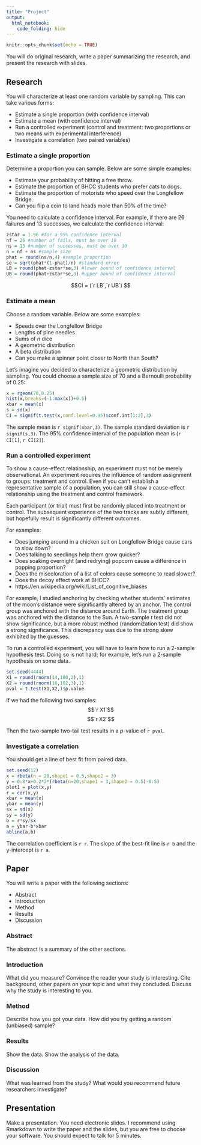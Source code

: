 ```yaml
---
title: "Project"
output:
  html_notebook:
    code_folding: hide
---
```


```r
knitr::opts_chunk$set(echo = TRUE)
```

You will do original research, write a paper summarizing the research, and present the research with slides.

## Research

You will characterize at least one random variable by sampling. This can take various forms:

* Estimate a single proportion (with confidence interval)
* Estimate a mean (with confidence interval)
* Run a controlled experiment (control and treatment: two proportions or two means with experimental interference)
* Investigate a correlation (two paired variables)

### Estimate a single proportion

Determine a proportion you can sample. Below are some simple examples:

* Estimate your probability of hitting a free throw. 
* Estimate the proportion of BHCC students who prefer cats to dogs.
* Estimate the proportion of motorists who speed over the Longfellow Bridge.
* Can you flip a coin to land heads more than 50% of the time?

You need to calculate a confidence interval. For example, if there are 26 failures and 13 successes, we calculate the confidence interval:

```r
zstar = 1.96 #for a 95% confidence interval
nf = 26 #number of fails, must be over 10
ns = 13 #number of successes, must be over 10
n = nf + ns #sample size
phat = round(ns/n,4) #sample proportion
se = sqrt(phat*(1-phat)/n) #standard error
LB = round(phat-zstar*se,3) #lower bound of confidence interval
UB = round(phat+zstar*se,3) #upper bound of confidence interval
```
$$CI = (`r LB`,`r UB`) $$

### Estimate a mean

Choose a random variable. Below are some examples:

* Speeds over the Longfellow Bridge
* Lengths of pine needles
* Sums of $n$ dice
* A geometric distribution
* A beta distribution
* Can you make a spinner point closer to North than South?

Let's imagine you decided to characterize a geometric distribution by sampling. You could choose a sample size of 70 and a Bernoulli probability of 0.25:

```r
x = rgeom(70,0.25)
hist(x,breaks=(-1:max(x))+0.5)
xbar = mean(x)
s = sd(x)
CI = signif(t.test(x,conf.level=0.95)$conf.int[1:2],3)
```
The sample mean is `r signif(xbar,3)`. The sample standard deviation is `r signif(s,3)`. The 95% confidence interval of the population mean is (`r CI[1]`, `r CI[2]`).

### Run a controlled experiment

To show a cause-effect relationship, an experiment must not be merely observational. An experiment requires the influence of random assignment to groups: treatment and control. Even if you can't establish a representative sample of a population, you can still show a cause-effect relationship using the treatment and control framework.

Each participant (or trial) must first be randomly placed into treatment or control. The subsequent experience of the two tracks are subtly different, but hopefully result is significantly different outcomes. 

For examples:

* Does jumping around in a chicken suit on Longfellow Bridge cause cars to slow down?
* Does talking to seedlings help them grow quicker?
* Does soaking overnight (and redrying) popcorn cause a difference in popping proportion?
* Does the miscoloration of a list of colors cause someone to read slower?
* Does the decoy effect work at BHCC?
* https://en.wikipedia.org/wiki/List_of_cognitive_biases

For example, I studied anchoring by checking whether students' estimates of the moon's distance were significantly altered by an anchor. The control group was anchored with the distance around Earth. The treatment group was anchored with the distance to the Sun. A two-sample $t$ test did not show significance, but a more robust method (randomization test) did show a strong significance. This discrepancy was due to the strong skew exhibited by the guesses.

To run a controlled experiment, you will have to learn how to run a 2-sample hypothesis test. Doing so is not hard; for example, let's run a 2-sample hypothesis on some data.
```r
set.seed(4444)
X1 = round(rnorm(14,100,2),1)
X2 = round(rnorm(16,102,3),1)
pval = t.test(X1,X2,)$p.value
```

If we had the following two samples:
$$`r X1`$$
$$`r X2`$$

Then the two-sample two-tail test results in a $p$-value of `r pval`.

### Investigate a correlation

You should get a line of best fit from paired data. 

```r
set.seed(12)
x = rbeta(n = 20,shape1 = 0.5,shape2 = 3)
y = 0.8*x+0.2*2*(rbeta(n=20,shape1 = 3,shape2 = 0.5)-0.5)
plot1 = plot(x,y)
r = cor(x,y)
xbar = mean(x)
ybar = mean(y)
sx = sd(x)
sy = sd(y)
b = r*sy/sx
a = ybar-b*xbar
abline(a,b)
```
The correlation coefficient is `r r`. The slope of the best-fit line is `r b` and the y-intercept is `r a`.



## Paper

You will write a paper with the following sections:

* Abstract
* Introduction
* Method
* Results
* Discussion

### Abstract

The abstract is a summary of the other sections. 

### Introduction

What did you measure? 
Convince the reader your study is interesting. Cite background, other papers on your topic and what they concluded. Discuss why the study is interesting to you.

### Method

Describe how you got your data. How did you try getting a random (unbiased) sample?

### Results 

Show the data. Show the analysis of the data.

### Discussion

What was learned from the study? What would you recommend future researchers investigate?

## Presentation

Make a presentation. You need electronic slides. I recommend using Rmarkdown to write the paper and the slides, but you are free to choose your software. You should expect to talk for 5 minutes.

